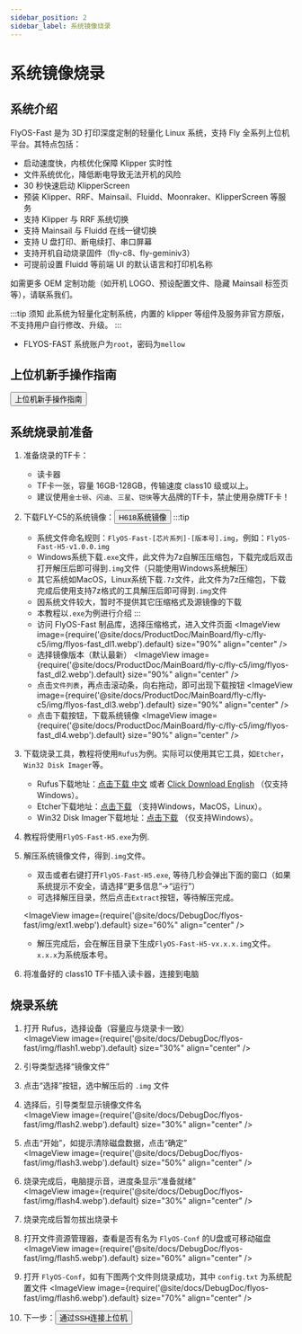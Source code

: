 ```yaml
---
sidebar_position: 2
sidebar_label: 系统镜像烧录
---
```



# 系统镜像烧录

## 系统介绍
FlyOS-Fast 是为 3D 打印深度定制的轻量化 Linux 系统，支持 Fly 全系列上位机平台。其特点包括：

- 启动速度快，内核优化保障 Klipper 实时性
- 文件系统优化，降低断电导致无法开机的风险
- 30 秒快速启动 KlipperScreen
- 预装 Klipper、RRF、Mainsail、Fluidd、Moonraker、KlipperScreen 等服务
- 支持 Klipper 与 RRF 系统切换
- 支持 Mainsail 与 Fluidd 在线一键切换
- 支持 U 盘打印、断电续打、串口屏幕
- 支持开机自动烧录固件（fly-c8、fly-geminiv3）
- 可提前设置 Fluidd 等前端 UI 的默认语言和打印机名称

如需更多 OEM 定制功能（如开机 LOGO、预设配置文件、隐藏 Mainsail 标签页等），请联系我们。

:::tip 须知
此系统为轻量化定制系统，内置的 klipper 等组件及服务非官方原版，不支持用户自行修改、升级。
:::


- FLYOS-FAST 系统账户为`root`，密码为`mellow`


## 上位机新手操作指南

<Button variant="contained" disableElevation href="/docs/DebugDoc/baodian/host/">上位机新手操作指南</Button>


## 系统烧录前准备

1. 准备烧录的TF卡：
    - 读卡器
    - TF卡一张，容量 16GB-128GB，传输速度 class10 级或以上。
    - 建议使用`金士顿`、`闪迪`、`三星`、`铠侠`等大品牌的TF卡，禁止使用杂牌TF卡！

2. 下载FLY-C5的系统镜像：<Button variant="contained" disableElevation href="https://g-ofpa1390.coding.net/public-artifacts/3D-Printers/flyos-fast/packages">H618系统镜像</Button>
    :::tip
    - 系统文件命名规则：`FlyOS-Fast-[芯片系列]-[版本号].img`，例如：`FlyOS-Fast-H5-v1.0.0.img`
    - Windows系统下载`.exe`文件，此文件为7z自解压压缩包，下载完成后双击打开解压后即可得到`.img`文件（只能使用Windows系统解压）
    - 其它系统如MacOS，Linux系统下载`.7z`文件，此文件为7z压缩包，下载完成后使用支持7z格式的工具解压后即可得到`.img`文件
    - 因系统文件较大，暂时不提供其它压缩格式及源镜像的下载
    - 本教程以`.exe`为例进行介绍
    :::
    - 访问 FlyOS-Fast 制品库，选择压缩格式，进入文件页面
    <ImageView image={require('@site/docs/ProductDoc/MainBoard/fly-c/fly-c5/img/flyos-fast_dl1.webp').default} size="90%" align="center" />
    - 选择镜像版本（默认最新）
    <ImageView image={require('@site/docs/ProductDoc/MainBoard/fly-c/fly-c5/img/flyos-fast_dl2.webp').default} size="90%" align="center" />
    - 点击`文件列表`，再点击滚动条，向右拖动，即可出现下载按钮
    <ImageView image={require('@site/docs/ProductDoc/MainBoard/fly-c/fly-c5/img/flyos-fast_dl3.webp').default} size="90%" align="center" />
    - 点击下载按钮，下载系统镜像
    <ImageView image={require('@site/docs/ProductDoc/MainBoard/fly-c/fly-c5/img/flyos-fast_dl4.webp').default} size="90%" align="center" />


3. 下载烧录工具，教程将使用`Rufus`为例。实际可以使用其它工具，如`Etcher`，`Win32 Disk Imager`等。
    - Rufus下载地址：[点击下载 中文](https://rufus.ie/zh/#download) 或者 [Click Download English](https://rufus.ie/en/#download) （仅支持Windows）。
    - Etcher下载地址：[点击下载](https://etcher.balena.io/#download-etcher) （支持Windows，MacOS，Linux）。
    - Win32 Disk Imager下载地址：[点击下载](https://sourceforge.net/projects/win32diskimager/) （仅支持Windows）。

4. 教程将使用`FlyOS-Fast-H5.exe`为例.

5. 解压系统镜像文件，得到`.img`文件。
    - 双击或者右键打开`FlyOS-Fast-H5.exe`, 等待几秒会弹出下面的窗口（如果系统提示不安全，请选择“更多信息”->“运行”）
    - 可选择解压目录，然后点击`Extract`按钮，等待解压完成。
    
    <ImageView image={require('@site/docs/DebugDoc/flyos-fast/img/ext1.webp').default} size="60%" align="center" />

    - 解压完成后，会在解压目录下生成`FlyOS-Fast-H5-vx.x.x.img`文件。`x.x.x`为系统版本号。


6. 将准备好的 class10 TF卡插入读卡器，连接到电脑


## 烧录系统

1. 打开 Rufus，选择设备（容量应与烧录卡一致）  
    <ImageView image={require('@site/docs/DebugDoc/flyos-fast/img/flash1.webp').default} size="30%" align="center" />

2. 引导类型选择“镜像文件”

3. 点击“选择”按钮，选中解压后的 `.img` 文件

4. 选择后，引导类型显示镜像文件名  
    <ImageView image={require('@site/docs/DebugDoc/flyos-fast/img/flash2.webp').default} size="30%" align="center" />
    
5. 点击“开始”，如提示清除磁盘数据，点击“确定”  
    <ImageView image={require('@site/docs/DebugDoc/flyos-fast/img/flash3.webp').default} size="50%" align="center" />

6. 烧录完成后，电脑提示音，进度条显示“准备就绪”  
    <ImageView image={require('@site/docs/DebugDoc/flyos-fast/img/flash4.webp').default} size="30%" align="center" />

7. 烧录完成后暂勿拔出烧录卡

8. 打开文件资源管理器，查看是否有名为 `FlyOS-Conf` 的U盘或可移动磁盘  
    <ImageView image={require('@site/docs/DebugDoc/flyos-fast/img/flash5.webp').default} size="60%" align="center" />

9. 打开 `FlyOS-Conf`，如有下图两个文件则烧录成功，其中 `config.txt` 为系统配置文件
    <ImageView image={require('@site/docs/DebugDoc/flyos-fast/img/flash6.webp').default} size="70%" align="center" />
10. 下一步：<Button variant="contained" disableElevation href="/docs/ProductDoc/MainBoard/fly-c/fly-c5/ssh">通过SSH连接上位机</Button>
